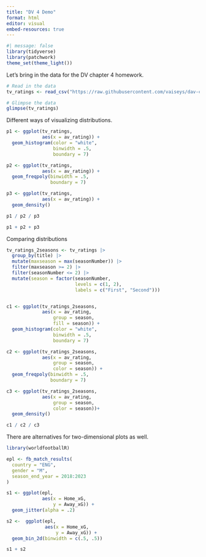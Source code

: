 ```yaml
---
title: "DV 4 Demo"
format: html
editor: visual
embed-resources: true
---
```


```r
#| message: false
library(tidyverse)
library(patchwork)
theme_set(theme_light())
```

Let's bring in the data for the DV chapter 4 homework.

```r
# Read in the data 
tv_ratings <- read_csv("https://raw.githubusercontent.com/vaiseys/dav-course/main/Data/tv_ratings.csv")

# Glimpse the data 
glimpse(tv_ratings)
```

Different ways of visualizing distributions.

```r
p1 <- ggplot(tv_ratings,
             aes(x = av_rating)) +
  geom_histogram(color = "white",
                 binwidth = .5,
                 boundary = 7)

p2 <- ggplot(tv_ratings,
             aes(x = av_rating)) +
  geom_freqpoly(binwidth = .5,
                boundary = 7)

p3 <- ggplot(tv_ratings,
             aes(x = av_rating)) +
  geom_density()

p1 / p2 / p3

p1 + p2 + p3
```

Comparing distributions

```r
tv_ratings_2seasons <- tv_ratings |> 
  group_by(title) |> 
  mutate(maxseason = max(seasonNumber)) |> 
  filter(maxseason >= 2) |> 
  filter(seasonNumber <= 2) |> 
  mutate(season = factor(seasonNumber,
                         levels = c(1, 2),
                         labels = c("First", "Second")))


c1 <- ggplot(tv_ratings_2seasons,
             aes(x = av_rating,
                 group = season,
                 fill = season)) +
  geom_histogram(color = "white",
                 binwidth = .5,
                 boundary = 7)

c2 <- ggplot(tv_ratings_2seasons,
             aes(x = av_rating,
                 group = season,
                 color = season)) +
  geom_freqpoly(binwidth = .5,
                boundary = 7)

c3 <- ggplot(tv_ratings_2seasons,
             aes(x = av_rating,
                 group = season,
                 color = season))+
  geom_density()

c1 / c2 / c3
```

There are alternatives for two-dimensional plots as well.

```r
library(worldfootballR)

epl <- fb_match_results(
  country = "ENG",
  gender = "M",
  season_end_year = 2018:2023 
)  
```

```r
s1 <- ggplot(epl,
             aes(x = Home_xG,
                 y = Away_xG)) +
  geom_jitter(alpha = .2)

s2 <-  ggplot(epl,
              aes(x = Home_xG,
                  y = Away_xG)) +
  geom_bin_2d(binwidth = c(.5, .5))

s1 + s2
```
